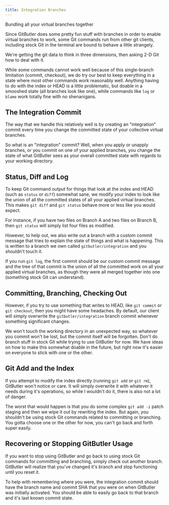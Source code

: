 ```yaml
---
title: Integration Branches
---
```



Bundling all your virtual branches together

Since GitButler does some pretty fun stuff with branches in order to enable virtual branches to work, some Git commands run from other git clients, including stock Git in the terminal are bound to behave a little strangely.

We're getting the git data to think in three dimensions, then asking 2-D Git how to deal with it.

While some commands cannot work well because of this single-branch limitation (commit, checkout), we do try our best to keep everything in a state where most other commands work reasonably well. Anything having to do with the index or HEAD is a little problematic, but doable in a smooshed state (all branches look like one), while commands like `log` or `blame` work totally fine with no shenanigans.

## The Integration Commit
The way that we handle this relatively well is by creating an "integration" commit every time you change the committed state of your collective virtual branches.

<ImageSection
  alt="Viewing Remote Branches"
  src="/integration-01.avif"
  subtitle="An 'integration' commit example."
/>


So what is an "integration" commit? Well, when you apply or unapply branches, or you commit on one of your applied branches, you change the state of what GitButler sees as your overall committed state with regards to your working directory.

## Status, Diff and Log

To keep Git command output for things that look at the index and HEAD (such as `status` or `diff`) somewhat sane, we modify your index to look like the union of all the committed states of all your applied virtual branches. This makes `git diff` and `git status` behave more or less like you would expect.

For instance, if you have two files on Branch A and two files on Branch B, then `git status` will simply list four files as modified.

However, to help out, we also write out a branch with a custom commit message that tries to explain the state of things and what is happening. This is written to a branch we own called `gitbutler/integration` and you shouldn't touch it.

If you run `git log`, the first commit should be our custom commit message and the tree of that commit is the union of all the committed work on all your applied virtual branches, as though they were all merged together into one (something stock Git can understand).

## Committing, Branching, Checking Out

However, if you try to use something that writes to HEAD, like `git commit` or `git checkout`, then you might have some headaches. By default, our client will simply overwrite the `gitbutler/integration` branch commit whenever something significant changes.

We won't touch the working directory in an unexpected way, so whatever you commit won't be lost, but the commit itself will be forgotten. Don't do branch stuff in stock Git while trying to use GitButler for now. We have ideas on how to make this somewhat doable in the future, but right now it's easier on everyone to stick with one or the other.

## Git Add and the Index

If you attempt to modify the index directly (running `git add` or `git rm`), GitButler won't notice or care. It will simply overwrite it with whatever it needs during it's operations, so while I wouldn't do it, there is also not a lot of danger.

The worst that would happen is that you do some complex `git add -i` patch staging and then we wipe it out by rewriting the index. But again, you shouldn't be using stock Git commands related to committing or branching. You gotta choose one or the other for now, you can't go back and forth super easily.

## Recovering or Stopping GitButler Usage

If you want to stop using GitButler and go back to using stock Git commands for committing and branching, simply check out another branch. GitButler will realize that you've changed it's branch and stop functioning until you reset it.

To help with remembering where you were, the integration commit should have the branch name and commit SHA that you were on when GitButler was initially activated. You should be able to easily go back to that branch and it's last known commit state.
